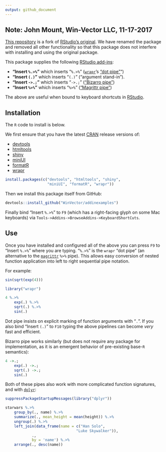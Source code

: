 ```yaml
---
output: github_document
---
```


<!-- README.md is generated from README.Rmd. Please edit that file -->

Note: John Mount, Win-Vector LLC, 11-17-2017
--------------------------------------------

[This repository](https://github.com/WinVector/addinexamplesWV) is a fork of [RStudio's original](https://github.com/rstudio/addinexamples). 
We have renamed the package and removed all other functionality so that this package
does not interfere with installing and using the original package.

This package supplies the following [RStudio add-ins](https://rstudio.github.io/rstudioaddins/):

  * **"Insert `%.>%`"** which inserts "`%.>%`" ([`wrapr`](https://winvector.github.io/wrapr/)'s  ["dot pipe"](https://winvector.github.io/wrapr/articles/dot_pipe.html)")
  * **"Insert `(.)`"** which inserts "`(.)`" ("argument stand-in").
  * **"Insert `->.;`"** which inserts "`->.;`" (["Bizarro pipe"](http://www.win-vector.com/blog/2016/12/magrittrs-doppelganger/)) 
  * **"Insert `%>%`"** which inserts "`%>%`" (["Magrittr pipe"](https://CRAN.R-project.org/package=magrittr)) 
  
The above are useful when bound to keyboard shortcuts in [RStudio](https://www.rstudio.com/products/RStudio/).


Installation
------------

The `R` code to install is below.

We first ensure that you have the latest [CRAN](https://cran.r-project.org) release versions of:

  * [devtools](https://github.com/hadley/devtools)
  * [htmltools](https://github.com/rstudio/htmltools)
  * [shiny](https://github.com/rstudio/shiny)
  * [miniUI](https://github.com/rstudio/miniUI)
  * [formatR](https://CRAN.R-project.org/package=formatR)
  * [wrapr](https://CRAN.R-project.org/package=wrapr)


```r
install.packages(c("devtools", "htmltools", "shiny", 
                   "miniUI", "formatR", "wrapr"))
```

Then we install this package itself from GitHub:

```r
devtools::install_github("WinVector/addinexamples")
```

Finally bind "Insert `%.>%`" to
`F9` (which has a right-facing glyph on some Mac keyboards) via `Tools->Addins->BrowseAddins->KeyboardShortCuts`.

Use
---

Once you have installed and configured all of the above you can press `F9` to "Insert `%.>%`"
where you are typing.  "`%.>%`" is the `wrapr` "dot pipe" (an alternative to the [`magrittr`](https://CRAN.R-project.org/package=magrittr) `%>%` pipe).  This allows 
easy conversion of nested function application into left to right sequential pipe notation.

For example:

```r
sin(sqrt(exp(4)))

library("wrapr")

4 %.>%
	exp(.) %.>%
	sqrt(.) %.>%
	sin(.)
```

Dot pipe insists on explicit marking of function arguments with "`.`".
If you also bind "Insert `(.)`" to `F10` typing the above pipelines can become
*very* fast and efficient.

Bizarro pipe works similarly (but does not require any package for implementation, 
as it is an emergent behavior of pre-existing base-`R` semantics):

```r
4 ->.;
	exp(.) ->.;
	sqrt(.) ->.;
	sin(.)
```


Both of these pipes also work with more complicated function signatures, and with [`dplyr`](https://CRAN.R-project.org/package=dplyr):

```r
suppressPackageStartupMessages(library("dplyr"))

starwars %.>%
	group_by(., name) %.>%
	summarize(., mean_height = mean(height)) %.>%
	ungroup(.) %.>%
	left_join(data_frame(name = c("Han Solo", 
                                "Luke Skywalker")), 
            ., 
            by = 'name') %.>%
	arrange(., desc(name))
```




